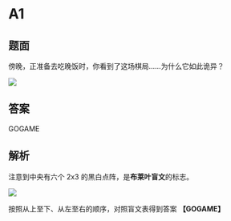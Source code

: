 # A1

## 题面

傍晚，正准备去吃晚饭时，你看到了这场棋局……<span className="text-red-600">为什么它如此诡异？</span>

![](./01-a1.assets/image_1.webp)

## 答案

<AnswerBlock>GOGAME</AnswerBlock>

## 解析

注意到中央有六个 2x3 的黑白点阵，是**布莱叶盲文**的标志。

![](./01-a1.assets/image_2.webp)

按照从上至下、从左至右的顺序，对照盲文表得到答案 **【GOGAME】**
